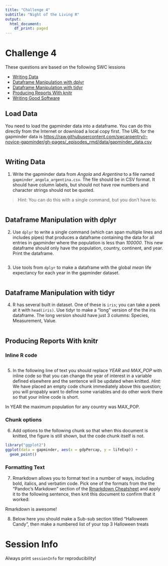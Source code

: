 ```yaml
---
title: "Challenge 4"
subtitle: "Night of the Living R"
output:
  html_document:
    df_print: paged
---
```


# Challenge 4
These questions are based on the following SWC lessions

- [Writing Data](http://swcarpentry.github.io/r-novice-gapminder/11-writing-data/)
- [Dataframe Manipulation with dplyr](http://swcarpentry.github.io/r-novice-gapminder/13-dplyr/)
- [Dataframe Manipulation with tidyr](http://swcarpentry.github.io/r-novice-gapminder/14-tidyr/)
- [Producing Reports With knitr](http://swcarpentry.github.io/r-novice-gapminder/15-knitr-markdown/)
- [Writing Good Software](http://swcarpentry.github.io/r-novice-gapminder/16-wrap-up/)

## Load Data

You need to load the gapminder data into a dataframe.  You can do this directly from the Internet or download a local copy first.  The URL for the gapminder data is <https://raw.githubusercontent.com/swcarpentry/r-novice-gapminder/gh-pages/_episodes_rmd/data/gapminder_data.csv>

```r

```

## Writing Data

1. Write the gapminder data from *Angola* and *Argentina* to a file named `gapminder_angola_argentina.csv`.  The file should be in CSV format.  It should have column labels, but should not have row numbers and character strings should not be quoted.  

> Hint: You can do this with a single command, but you don't have to.

```r

```


## Dataframe Manipulation with dplyr

2. Use `dplyr` to write a single command (which can span multiple lines and includes pipes) that produces a dataframe containing the data for all entries in gapminder where the population is less than *100000*.  This new dataframe should only have the population, country, continent, and year. Print the dataframe.

```r

```



3. Use tools from `dplyr` to make a dataframe with the global *mean* life expectancy for each year in the gapminder dataset.

```r

```

## Dataframe Manipulation with tidyr

4. R has several built in dataset.  One of these is `iris`; you can take a peek at it with `head(iris)`.  Use tidyr to make a "long" version of the the iris dataframe.  The long version should have just 3 columns: Species, Measurement, Value.

```r

```

## Producing Reports With knitr
### Inline R code
```r

```

5. In the following line of text you should replace *YEAR* and *MAX_POP* with inline code so that you can change the year of interest in a variable defined elsewhere and the sentence will be updated when knitted.  *Hint:* We have placed an empty code chunk immediately above this question; you will propably want to define some variables and do other work there so that your inline code is short.

In YEAR the maximum population for any country was MAX_POP.

### Chunk options

6. Add options to the following chunk so that when this document is knitted, the figure is still shown, but the code chunk itself is not.

```r
library("ggplot2")
ggplot(data = gapminder, aes(x = gdpPercap, y = lifeExp)) +
  geom_point()
```

### Formatting Text
7. Rmarkdown allows you to format text in a number of ways, including bold, italics, and verbatim code.  Pick one of the formats from the the "Pandoc’s Markdown" section of the [Rmarkdown Cheatsheet](https://www.rstudio.com/wp-content/uploads/2016/03/rmarkdown-cheatsheet-2.0.pdf) and apply it to the following sentence, then knit this document to confirm that it worked:

Rmarkdown is awesome!



8. Below here you should make a Sub-sub section titled "Halloween Candy", then make a numbered list of your top 3 Halloween treats



# Session Info
Always print `sessionInfo` for reproducibility!
```r

```

